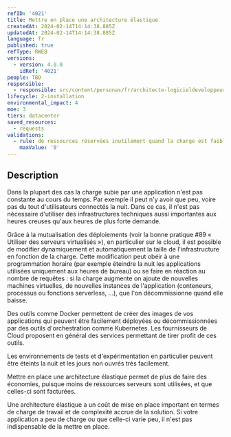 ```yaml
---
refID: '4021'
title: Mettre en place une architecture élastique
createdAt: 2024-02-14T14:14:38.885Z
updatedAt: 2024-02-14T14:14:38.885Z
language: fr
published: true
refType: RWEB
versions:
  - version: 4.0.0
    idRef: '4021'
people: TBD
responsible:
  - responsible: src/content/personas/fr/architecte-logicieldeveloppeur.mdx
lifecycle: 2-installation
environmental_impact: 4
moe: 3
tiers: datacenter
saved_resources:
  - requests
validations:
  - rule: de ressources réservées inutilement quand la charge est faible
    maxValue: '0'
---
```


## Description

Dans la plupart des cas la charge subie par une application n'est pas constante au cours du temps. Par exemple il peut
n'y avoir que peu, voire pas du tout d'utilisateurs connectés la nuit. Dans ce cas, il n'est pas nécessaire d'utiliser
des infrastructures techniques aussi importantes aux heures creuses qu'aux heures de plus forte demande.

Grâce à la mutualisation des déploiements (voir la bonne pratique #89 « Utiliser des serveurs virtualisés »),
en particulier sur le cloud, il est possible de modifier dynamiquement et automatiquement
la taille de l'infrastructure en fonction de la charge. Cette modification peut obéir à une programmation horaire (par
exemple éteindre la nuit les applications utilisées uniquement aux heures de bureau) ou se faire en réaction au nombre
de requêtes : si la charge augmente on ajoute de nouvelles machines virtuelles, de nouvelles instances de l'application
(conteneurs, processus ou fonctions serverless, ...), que l'on décommissionne quand elle baisse.

Des outils comme Docker permettent de créer des images de vos applications qui peuvent être facilement déployées ou
décommissionnées par des outils d'orchestration comme Kubernetes. Les fournisseurs de Cloud proposent en général des
services permettant de tirer profit de ces outils.

Les environnements de tests et d'expérimentation en particulier peuvent être éteints la nuit et les jours non ouvrés très facilement.

Mettre en place une architecture élastique permet de plus de faire des économies, puisque moins de ressources serveurs
sont utilisées, et que celles-ci sont facturées.

Une architecture élastique a un coût de mise en place important en termes de charge de travail et de complexité accrue de
la solution. Si votre application a peu de charge ou que celle-ci varie peu, il n'est pas indispensable de la mettre en place.
